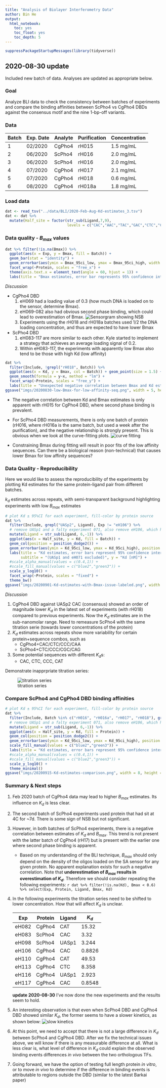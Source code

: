```yaml
---
title: "Analysis of Biolayer Interferometry Data"
author: Bin He
output: 
  html_notebook:
    toc: yes
    toc_float: yes
    toc_depth: 5
---
```


```r
suppressPackageStartupMessages(library(tidyverse))
```

## 2020-08-30 update
Included new batch of data. Analyses are updated as appropriate below.

### Goal

Analyze BLI data to check the consistency between batches of experiments and compare the binding affinities between ScPho4 vs CgPho4 DBDs against the consensus motif and the nine 1-bp-off variants.

### Data

| Batch | Exp. Date | Analyte | Purification | Concentration | Notes |
|-------|-----------|---------|--------|-------|
| 1 | 02/2020 | CgPho4 | rH015 | 1.5 mg/mL | has issues with NSB |
| 2 | 06/2020 | ScPho4 | rH016 | 2.0 mg/mL | used immediately after purification |
| 3 | 06/2020 | ScPho4 | rH016 | 2.0 mg/mL | used 1wk after purification |
| 4 | 07/2020 | CgPho4 | rH017 | 2.1 mg/mL | used immediately after purification |
| 5 | 07/2020 | CgPho4 | rH018 | 0.6 mg/mL | used immediately after purification |
| 6 | 08/2020 | CgPho4 | rH018a | 1.8 mg/mL | used 1wk after purification |

### Load data
```r
dat <- read_tsv("../data/BLI/2020-Feb-Aug-Kd-estimates_3.tsv")
dat <- dat %>% 
  mutate(Half_site = factor(str_sub(Ligand,7,9), 
                            levels = c("CAC","AAC","TAC","GAC","CTC","CCC","CGC","CAA","CAT","CAG")))
```

### Data quality - $B_{max}$ values
```r
dat %>% filter(!is.na(Bmax)) %>% 
  ggplot(aes(x = Exp, y = Bmax, fill = Batch)) + 
  geom_bar(stat = "identity") + 
  geom_errorbar(aes(ymin = Bmax_95ci_low, ymax = Bmax_95ci_high, width = 0.5)) +
  facet_wrap(~Protein, scales = "free_x") +
  theme(axis.text.x = element_text(angle = 60, hjust = 1)) + 
  labs(title = "Bmax estimates, error bar represents 95% confidence interval", x = "Experiment")
```
_Discussion_

- CgPho4 DBD
    1. eH069 had a loading value of 0.3 (how much DNA is loaded on to the sensor, determine Bmax).
    1. eH069-082 also had obvious second phase binding, which could lead to overestimation of Bmax.
        ![Sensorgram showing NSB](imgs/20200710-rH015-CgPho4-sensorgram-NSB.png)
    1. Experiments using the rH018 and rH018a batches used 1/2 the DNA loading concentration, and thus are expected to have lower Bmax
- ScPho4 DBD
    1. eH083-117 are more similar to each other. Kyle started to implement a strategy that achieves an average loading signal of 0.2.
    1. Within eH083-117, the experiments with apparently low Bmax also tend to be those with high Kd (low affinity)

```r
dat %>% 
  filter(Include, !grepl("rH018", Batch)) %>% 
  ggplot(aes(x = Kd, y = Bmax, col = Batch)) + geom_point(size = 1.5) +
  geom_smooth(formula = y~x, method = "lm") +
  facet_wrap(~Protein, scales = "free_y") +
  labs(title = "Unexpected negative correlation between Bmax and Kd estimates for ScPho4 DBD")
ggsave("imgs/20200830-low-Bmax-for-low-affinity-seq.png", width = 5, height = 3)
```

- The negative correlation between Kd and Bmax estimates is only apparent with rH015 for CgPho4 DBD, where second phase binding is prevalent.
- For ScPho4 DBD measurements, there is only one batch of protein (rH016, where rH016a is the same batch, but used a week after the purification), and the negative relationship is strongly present. This is obvious when we look at the curve-fitting plots.
    ![curve fitting](imgs/20200711-rH016-ScPho4-curve-fit-show-lower-Bmax.png)

- Constraining Bmax during fitting will result in poor fits of the low affinity sequences. Can there be a biological reason (non-technical) that causes lower Bmax for low affinity sequences?

### Data Quality - Reproducibility

Here we would like to assess the reproducibility of the experiments by plotting Kd estimates for the same protein-ligand pair from different batches.

$k_d$ estimates across repeats, with semi-transparent background highlighting experiments with low $B_{max}$ estimates
```r
# plot Kd ± 95%CI for each experiment, fill-color by protein source
dat %>%
  filter(Include, grepl("UASp2", Ligand), Exp != "eH106") %>% 
  # remove UASp1 and a falty experiment 071, also remove eH106, which had large variance in Kd estimate
  mutate(Ligand = str_sub(Ligand, 6,-1)) %>% 
  ggplot(aes(x = Half_site, y = Kd, fill = Batch)) + 
  geom_col(position = position_dodge2()) +
  geom_errorbar(aes(ymin = Kd_95ci_low, ymax = Kd_95ci_high), position = position_dodge2()) +
  labs(title = "Kd estimates, error bars represent 95% confidence intervals", 
       subtitle = "(UASp1 and eH071 excluded)", y = "Kd [nM]") +
  #scale_alpha_manual(values = c(0.4,1)) +
  #scale_fill_manual(values = c("blue2","green3")) +
  scale_y_log10() +
  facet_wrap(~Protein, scales = "fixed") +
  theme_bw()
ggsave("imgs/20200901-Kd-estimates-with-Bmax-issue-labeled.png", width = 10, height = 5)
```
_Discussion_

1. CgPho4 DBD against UASp2 CAC (consensus) showed an order of magnitude lower $K_d$ in the latest set of experiments (with rH018) compared to previous experiments. Now the $K_d$ estimates are in the sub-nanomolar range. Need to remeasure ScPho4 with the same titration serie (towards lower concentrations of the protein)
1. $K_d$ estimates across repeats show more variability for certain protein+sequence combos, such as 
    - CgPho4+CAC/CTC/CCC/CAA
    - ScPho4+CTC/CCC/CGC/CAG
1. Some potential sequences with different $K_d$s:
    - CAC, CTC, CCC, CAT

Demonstrate inapprpriate titration series:

![titration series](imgs/20200710-rH017-CgPho4-inappropriate-titration-series.png)

### Compare ScPho4 and CgPho4 DBD binding affinities
```r
# plot Kd ± 95%CI for each experiment, fill-color by protein source
dat %>%
  filter(Include, Batch %in% c("rH016", "rH016a", "rH017", "rH018"), grepl("UASp2", Ligand), Exp != "eH106") %>% 
  # remove UASp1 and a falty experiment 071, also remove eH106, which had large variance in Kd estimate
  mutate(Ligand = str_sub(Ligand, 6,-1)) %>% 
  ggplot(aes(x = Half_site, y = Kd, fill = Protein)) + 
  geom_col(position = position_dodge2()) +
  geom_errorbar(aes(ymin = Kd_95ci_low, ymax = Kd_95ci_high), position = position_dodge2()) +
  scale_fill_manual(values = c("blue2","green3")) +
  labs(title = "Kd estimates, error bars represent 95% confidence intervals from non-linear fitting", y = "Kd [nM]") +
  #scale_alpha_manual(values = c(0.4,1)) +
  #scale_fill_manual(values = c("blue2","green3")) +
  scale_y_log10() +
  theme_minimal()
ggsave("imgs/20200915-Kd-estimates-comparison.png", width = 8, height = 4.5)
```
### Summary & Next steps

1. Feb 2020 batch of CgPho4 data may lead to higher $B_{max}$ estimates. Its influence on $K_d$ is less clear.
1. The second batch of ScPho4 experiments used protein that had sit at 4C for ~7d. There is some sign of NSB but not significant.
1. However, in both batches of ScPho4 experiments, there is a negative correlation between estimates of $K_d$ and $B_{max}$. This trend is not present with the latter batch of CgPho4 (rH17) but is present with the earlier one where second phase binding is apparent.
    - Based on my understanding of the BLI technique, $B_{max}$ should only depend on the density of the oligos loaded on the SA sensor for any given protein. No apparent explanation exists for such a negative correlation. Note that **underestimation of $B_{max}$ results in overestimation of $K_d$**. Therefore we should consider repeating the following experiments:
    `r dat %>% filter(!is.na(Kd), Bmax < 0.6) %>% select(Exp, Protein, Ligand, Bmax, Kd)`
1. In the following experiments the titration series need to be shifted to lower concentration. How that will affect $K_d$ is unclear.

    | Exp   | Protein | Ligand | $K_d$ |
    | ----- | ------- | ------ | ------|
    | eH082 | CgPho4  | CAT    | 15.32 |
    | eH083 | ScPho4  | CAC    | 3.32  |
    | eH098 | ScPho4  | UASp1  | 3.244 |
    | eH106 | CgPho4  | CAC    | 0.8826|
    | eH110 | CgPho4  | CAT    | 49.53 |
    | eH113 | CgPho4  | CTC    | 8.358 |
    | eH116 | CgPho4  | UASp1  | 2.923 |
    | eH117 | CgPho4  | CAC    | 0.8548|
    **update 2020-08-30**
    I've now done the new experiments and the results seem to hold.
    
1. An interesting observation is that even when ScPho4 DBD and CgPho4 DBD showed similar $K_d$, the former seems to have a slower kinetics, as shown below:
    ![slow kinetics](imgs/20200710-ScPho4vsCgPho4-slower-kinetics.png)

1. At this point, we need to accept that there is not a large difference in $K_d$ between ScPho4 and CgPho4 DBD. After we fix the technical issues above, we will know if there is any measurable difference at all. What is less clear is, what level of difference in $K_d$ could explain the observed binding events differences _in vivo_ between the two orthologous TFs.
1. Going forward, we have the option of testing full length protein _in vitro_, or to move _in vivo_ to determine if the difference in binding events is attributable to regions outside the DBD (similar to the latest Barkai paper)